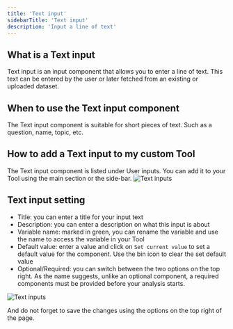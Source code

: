 ```yaml
---
title: 'Text input'
sidebarTitle: 'Text input'
description: 'Input a line of text'
---
```


## What is a Text input
Text input is an input component that allows you to enter a line of text. This text can be entered by 
the user or later fetched from an existing or uploaded dataset.

## When to use the Text input component
The Text input component is suitable for short pieces of text. Such as a question, name, topic, etc.

## How to add a Text input to my custom Tool
The Text input component is listed under User inputs. You can add it to your Tool using the main section
or the side-bar.
![Text inputs](/images/custom-tools/components/user-input/text-input-1.png)

## Text input setting
* Title: you can enter a title for your input text
* Description: you can enter a description on what this input is about
* Variable name: marked in green, you can rename the variable and use the name to access the variable in your Tool
* Default value: enter a value and click on `Set current value` to set a default value for the component. Use the 
bin icon to clear the set default value
* Optional/Required: you can switch between the two options on the top right. As the name suggests, unlike an
optional component, a required components must be provided before your analysis starts.

![Text inputs](/images/custom-tools/components/user-input/text-input-details1.png)

And do not forget to save the changes using the options on the top right of the page.